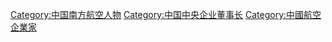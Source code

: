 [[Category:中国南方航空人物|Category:中国南方航空人物]]
[[Category:中国中央企业董事长|Category:中国中央企业董事长]]
[[Category:中國航空企業家|Category:中國航空企業家]]